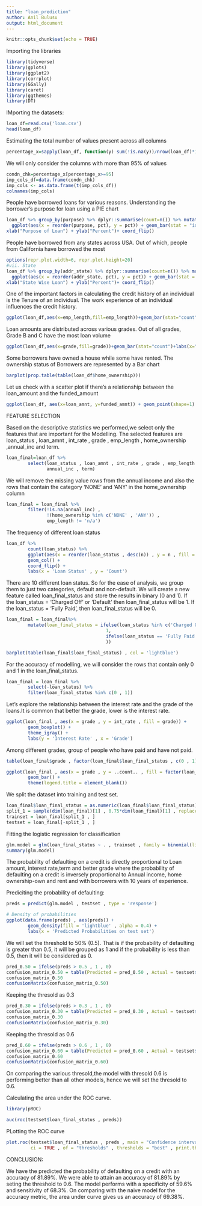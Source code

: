 ```yaml
---
title: "loan_prediction"
author: Anil Bulusu
output: html_document
---
```


```r
knitr::opts_chunk$set(echo = TRUE)
```

Importing the libraries
```r

library(tidyverse)
library(gplots)
library(ggplot2)
library(corrplot)
library(GGally)
library(caret)
library(ggthemes)
library(DT)
```


IMporting the datasets:
```r
loan_df=read.csv('loan.csv')
head(loan_df)
```


Estimating the total number of values present across all columns
```r

percentage_x=sapply(loan_df, function(y) sum(!is.na(y))/nrow(loan_df)*100)
```


We will only consider the columns  with more than 95% of values
```r
condn_chk=percentage_x[percentage_x>=95]
imp_cols_df=data.frame(condn_chk)  
imp_cols <- as.data.frame(t(imp_cols_df))
colnames(imp_cols)
```
People have borrowed loans for various reasons. Understanding the borrower's purpose for loan using a  PIE chart
```r
loan_df %>% group_by(purpose) %>% dplyr::summarise(count=n()) %>% mutate(pct=count/sum(count))%>% 
  ggplot(aes(x = reorder(purpose, pct), y = pct)) + geom_bar(stat = "identity", fill = "purple", aes(color = I('black')), size = 0.1) + 
xlab("Purpose of Loan") + ylab("Percent")+ coord_flip()
```

People have borrowed from any states across USA. Out of which, people from California have borrowed the most
```r

options(repr.plot.width=6, repr.plot.height=20)
#vii. State
loan_df %>% group_by(addr_state) %>% dplyr::summarise(count=n()) %>% mutate(pct=count/sum(count))%>% 
  ggplot(aes(x = reorder(addr_state, pct), y = pct)) + geom_bar(stat = "identity", fill = "lightblue2", aes(color = I('black')), size = 0.1) + 
xlab("State Wise Loan") + ylab("Percent")+ coord_flip()

```

One of the important factors in calculating the credit history of an individual is the Tenure of an individual. The work experience of an individual influences the credit history.


```r
ggplot(loan_df,aes(x=emp_length,fill=emp_length))+geom_bar(stat="count")+labs(x="Employment Length",title="Distribution of Employment Length")


```

Loan amounts are distributed across various grades. Out of all grades, Grade B and C have the most loan volume

```r
ggplot(loan_df,aes(x=grade,fill=grade))+geom_bar(stat="count")+labs(x="GRADE CATEGORIES",title="Grades with respective loan amounts")
```

Some borrowers have  owned a house while some have rented. The ownership status of Borrowers are represented by a Bar chart

```r
barplot(prop.table(table(loan_df$home_ownership)))
```


Let us check with a scatter plot if there's  a relationship between the loan_amount and the funded_amount

```r
ggplot(loan_df, aes(x=loan_amnt, y=funded_amnt)) + geom_point(shape=1) + geom_smooth(method=lm)
```


FEATURE SELECTION

Based on the descriptive statistics we performed,we select only the features that are important for the Modelling. The selected features are loan_status , loan_amnt , int_rate , grade , emp_length , home_ownership ,annual_inc and term.

```r

loan_final=loan_df %>%
        select(loan_status , loan_amnt , int_rate , grade , emp_length , home_ownership , 
               annual_inc , term)
```

We will remove the missing value rows from the annual  income and also the rows that contain the category 'NONE' and 'ANY' in the home_ownership column

```r

loan_final = loan_final %>%
        filter(!is.na(annual_inc) , 
               !(home_ownership %in% c('NONE' , 'ANY')) , 
               emp_length != 'n/a')
```

The frequency of different loan status

```r
loan_df %>%
        count(loan_status) %>%
        ggplot(aes(x = reorder(loan_status , desc(n)) , y = n , fill = n)) + 
        geom_col() + 
        coord_flip() + 
        labs(x = 'Loan Status' , y = 'Count')
```


There are 10 different loan status. So for the ease of analysis, we group them to just two categories, default and non-default. We will create a new feature called loan_final_status and store the results in binary (0 and  1). If the loan_status = ‘Charged Off’ or ‘Default’ then loan_final_status will be 1. If the loan_status = ‘Fully Paid', then loan_final_status will be 0.

```r

loan_final = loan_final%>%
        mutate(loan_final_status = ifelse(loan_status %in% c('Charged Off' , 'Default') , 
                                     1, 
                                     ifelse(loan_status == 'Fully Paid' , 0 , 'No info')
                                     ))

barplot(table(loan_final$loan_final_status) , col = 'lightblue')
```

For the accuracy  of modelling, we will consider the rows that contain only 0 and 1 in the loan_final_status.

```r

loan_final = loan_final %>%
        select(-loan_status) %>%
        filter(loan_final_status %in% c(0 , 1))
```

Let's  explore the relationship between the interest rate and the grade of the loans.It is common that better the grade, lower is the interest rate.

```r

ggplot(loan_final , aes(x = grade , y = int_rate , fill = grade)) + 
        geom_boxplot() + 
        theme_igray() + 
        labs(y = 'Interest Rate' , x = 'Grade')
```

Among different grades, group of people who have paid and have not paid.

```r
table(loan_final$grade , factor(loan_final$loan_final_status , c(0 , 1) , c('Fully Paid','Default')))
```

```r

ggplot(loan_final , aes(x = grade , y = ..count.. , fill = factor(loan_final_status , c(1 , 0) , c('Default' , 'Fully Paid')))) + 
        geom_bar() + 
        theme(legend.title = element_blank())
```

We split the dataset into training and test set. 

```r
loan_final$loan_final_status = as.numeric(loan_final$loan_final_status)
split_1 = sample(dim(loan_final)[1] , 0.75*dim(loan_final)[1] , replace = F)
trainset = loan_final[split_1 , ]
testset = loan_final[-split_1 , ]
```


Fitting the logistic regression for classification

```r

glm.model = glm(loan_final_status ~ . , trainset , family = binomial(link = 'logit'))
summary(glm.model)
```

The probability of defaulting on a credit is directly proportional to Loan amount, interest rate,term and better grade where the probability of defaulting on a credit is inversely proportional to Annual income, home ownership-own and rent and with borrowers with 10 years of experience.

Prediciting the probability of defaulting:
```r
preds = predict(glm.model , testset , type = 'response')

# Density of probabilities
ggplot(data.frame(preds) , aes(preds)) + 
        geom_density(fill = 'lightblue' , alpha = 0.4) +
        labs(x = 'Predicted Probabilities on test set')

```


We will set the threshold to 50% (0.5). That is if the probability of defaulting is greater than 0.5, it will be grouped as 1 and if the  probability is  less than 0.5, then it will be considered as 0.

```r
pred_0.50 = ifelse(preds > 0.5 , 1 , 0)
confusion_matrix_0.50 = table(Predicted = pred_0.50 , Actual = testset$loan_final_status)
confusion_matrix_0.50
confusionMatrix(confusion_matrix_0.50)
```


Keeping the thresold as 0.3

```r
pred_0.30 = ifelse(preds > 0.3 , 1 , 0)
confusion_matrix_0.30 = table(Predicted = pred_0.30 , Actual = testset$loan_final_status)
confusion_matrix_0.30
confusionMatrix(confusion_matrix_0.30)
```

Keeping the thresold as 0.6
```r
pred_0.60 = ifelse(preds > 0.6 , 1 , 0)
confusion_matrix_0.60 = table(Predicted = pred_0.60 , Actual = testset$loan_final_status)
confusion_matrix_0.60
confusionMatrix(confusion_matrix_0.60)
```

On comparing the various thresold,the model with thresold 0.6 is performing better than all other models,  hence we will set the thresold to 0.6.

Calculating the area under the ROC curve.

```r
library(pROC)

auc(roc(testset$loan_final_status , preds))
```

PLotting the ROC curve

```r
plot.roc(testset$loan_final_status , preds , main = "Confidence interval of a threshold" , percent = TRUE , 
         ci = TRUE , of = "thresholds" , thresholds = "best" , print.thres = "best" , col = 'blue')
```

CONCLUSION:

We have the predicted the probability of defaulting on a credit with an accuracy of 81.89%.
We were able to attain an accuracy of 81.89% by seting the threshold to 0.6. The model performs with a specificity of 59.6% and sensitivity of 68.3%. On comparing with the naive model for the accuracy metric, the area under curve gives us an accuracy of 69.38%.  